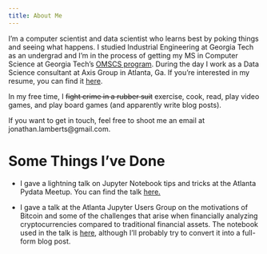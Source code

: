 ```yaml
---
title: About Me
---
```


I'm a computer scientist and data scientist who learns best by poking things and seeing what happens.  I studied Industrial Engineering at Georgia Tech
as an undergrad and I'm in the process of getting my MS in Computer Science at Georgia Tech's [OMSCS program](http://www.omscs.gatech.edu/).  During the day I work as a Data Science consultant at 
Axis Group in Atlanta, Ga.  If you're interested in my resume, you can find it [here](/pdf/resume.pdf).

In my free time, I ~~fight crime in a rubber suit~~ exercise, cook, read, play video games, and play board games (and apparently write blog posts).

If you want to get in touch, feel free to shoot me an email at jonathan.lamberts\@gmail.com.

# Some Things I've Done
* I gave a lightning talk on Jupyter Notebook tips and tricks at the Atlanta Pydata Meetup.  You can find the talk [here.](https://docs.google.com/presentation/d/1upVXqeTN8E2wm6mo4BR7YojgG6Js3DqLZZmtn32NDE8/edit#slide=id.p)

* I gave a talk  at the Atlanta Jupyter Users Group on the motivations of Bitcoin and some of the challenges that arise when financially analyzing cryptocurrencies compared to traditional financial assets.  The notebook used in the talk is [here](https://gist.github.com/jlamberts/2abff8be4132ca71b4b2ad0cd4666e57), although I'll probably try to convert it into a full-form blog post.

